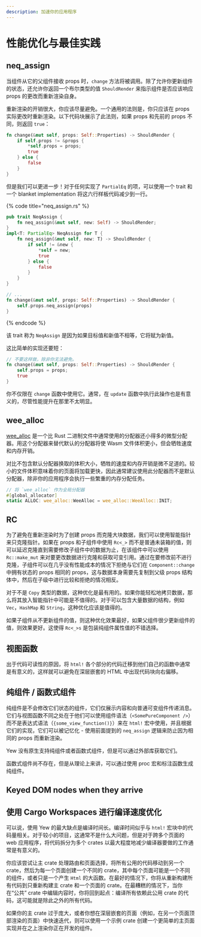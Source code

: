 ```yaml
---
description: 加速你的应用程序
---
```


# 性能优化与最佳实践

## neq\_assign

当组件从它的父组件接收 props 时，`change` 方法将被调用。除了允许你更新组件的状态，还允许你返回一个布尔类型的值 `ShouldRender` 来指示组件是否应该响应 props 的更改而重新渲染自身。

重新渲染的开销很大，你应该尽量避免。一个通用的法则是，你只应该在 props 实际更改时重新渲染。以下代码块展示了此法则，如果 props 和先前的 props 不同，则返回 `true`：

```rust
fn change(&mut self, props: Self::Properties) -> ShouldRender {
    if self.props != &props {
        *self.props = props;
        true
    } else {
        false
    }
}
```

但是我们可以更进一步！对于任何实现了 `PartialEq` 的项，可以使用一个 trait 和一个 blanket implementation 将这六行样板代码减少到一行。

{% code title="neq\_assign.rs" %}
```rust
pub trait NeqAssign {
    fn neq_assign(&mut self, new: Self) -> ShouldRender;
}
impl<T: PartialEq> NeqAssign for T {
    fn neq_assign(&mut self, new: T) -> ShouldRender {
        if self != &new {
            *self = new;
            true
        } else {
            false
        }
    }
}

// ...
fn change(&mut self, props: Self::Properties) -> ShouldRender {
    self.props.neq_assign(props)
}
```
{% endcode %}

该 trait 称为 `NeqAssign` 是因为如果目标值和新值不相等，它将赋为新值。

这比简单的实现还要短：

```rust
// 不要这样做，除非你无法避免。
fn change(&mut self, props: Self::Properties) -> ShouldRender {
    self.props = props;
    true
}
```

你不仅限在 `change` 函数中使用它。通常，在 `update` 函数中执行此操作也是有意义的，尽管性能提升在那里不太明显。

## wee\_alloc

[wee\_alloc](https://github.com/rustwasm/wee_alloc) 是一个比 Rust 二进制文件中通常使用的分配器还小得多的微型分配器。用这个分配器来替代默认的分配器将使 Wasm 文件体积更小，但会牺牲速度和内存开销。

对比不包含默认分配器换取的体积大小，牺牲的速度和内存开销是微不足道的。较小的文件体积意味着你的页面将加载更快，因此通常建议使用此分配器而不是默认分配器，除非你的应用程序会执行一些繁重的内存分配任务。

```rust
// 将 `wee_alloc` 作为全局分配器
#[global_allocator]
static ALLOC: wee_alloc::WeeAlloc = wee_alloc::WeeAlloc::INIT;
```

## RC

为了避免在重新渲染时为了创建 props 而克隆大块数据，我们可以使用智能指针来只克隆指针。如果在 props 和子组件中使用 `Rc<_>` 而不是普通未装箱的值，则可以延迟克隆直到需要修改子组件中的数据为止，在该组件中可以使用 `Rc::make_mut` 来对要更改数据进行克隆和获取可变引用。通过在要修改前不进行克隆，子组件可以在几乎没有性能成本的情况下拒绝与它们在 `Component::change` 中拥有状态的 props 相同的 props，这与数据本身需要先复制到父级 props 结构体中，然后在子级中进行比较和拒绝的情况相反。

对于不是 `Copy` 类型的数据，这种优化是最有用的。如果你能轻松地拷贝数据，那么将其放入智能指针中可能是不值得的。对于可以包含大量数据的结构，例如 `Vec`，`HashMap` 和 `String`，这种优化应该是值得的。

如果子组件从不更新组件的值，则这种优化效果最好，如果父组件很少更新组件的值，则效果更好。这使得 `Rc<_>s` 是包装纯组件属性值的不错选择。

## 视图函数

出于代码可读性的原因，将 `html!` 各个部分的代码迁移到他们自己的函数中通常是有意义的，这样就可以避免在深层嵌套的 HTML 中出现代码块向右偏移。

## 纯组件 / 函数式组件

纯组件是不会修改它们状态的组件，它们仅展示内容和向普通可变组件传递消息。它们与视图函数不同之处在于他们可以使用组件语法（`<SomePureComponent />`）而不是表达式语法（`{some_view_function()}`）来在 `html!` 宏中使用，并且根据它们的实现，它们可以被记忆化 - 使用前面提到的 `neq_assign` 逻辑来防止因为相同的 props 而重新渲染。

Yew 没有原生支持纯组件或者函数式组件，但是可以通过外部库获取它们。

函数式组件尚不存在，但是从理论上来讲，可以通过使用 proc 宏和标注函数生成纯组件。

## Keyed DOM nodes when they arrive

## 使用 Cargo Workspaces 进行编译速度优化

可以说，使用 Yew 的最大缺点是编译时间长。编译时间似乎与 `html!` 宏块中的代码量相关。对于较小的项目，这通常不是什么大问题，但是对于跨多个页面的 web 应用程序，将代码拆分为多个 crates 以最大程度地减少编译器要做的工作通常是有意义的。

你应该尝试让主 crate 处理路由和页面选择，将所有公用的代码移动到另一个 crate，然后为每一个页面创建一个不同的 crate，其中每个页面可能是一个不同的组件，或者只是一个产生 `Html` 的大函数。在最好的情况下，你将从重新构建所有代码到只重新构建主 crate 和一个页面的 crate。在最糟糕的情况下，当你在“公共” crate 中编辑内容时，你将回到起点：编译所有依赖此公用 crate 的代码，这可能就是除此之外的所有代码。

如果你的主 crate 过于庞大，或者你想在深层嵌套的页面（例如，在另一个页面顶部渲染的页面）中快速迭代，则可以使用一个示例 crate 创建一个更简单的主页面实现并在之上渲染你正在开发的组件。

